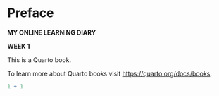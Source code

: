 # Preface {.unnumbered}

**MY ONLINE LEARNING DIARY**

**WEEK 1**

This is a Quarto book.

To learn more about Quarto books visit <https://quarto.org/docs/books>.

```r
1 + 1
```
